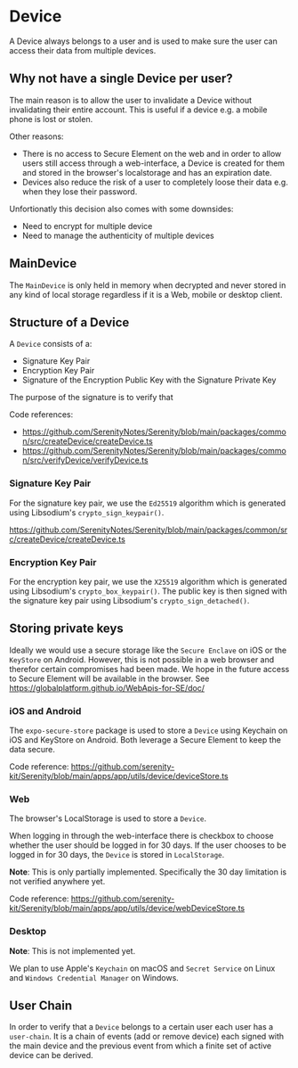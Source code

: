 # Device

A Device always belongs to a user and is used to make sure the user can access their data from multiple devices.

## Why not have a single Device per user?

The main reason is to allow the user to invalidate a Device without invalidating their entire account. This is useful if a device e.g. a mobile phone is lost or stolen.

Other reasons:

- There is no access to Secure Element on the web and in order to allow users still access through a web-interface, a Device is created for them and stored in the browser's localstorage and has an expiration date.
- Devices also reduce the risk of a user to completely loose their data e.g. when they lose their password.

Unfortionatly this decision also comes with some downsides:

- Need to encrypt for multiple device
- Need to manage the authenticity of multiple devices

## MainDevice

The `MainDevice` is only held in memory when decrypted and never stored in any kind of local storage regardless if it is a Web, mobile or desktop client.

## Structure of a Device

A `Device` consists of a:

- Signature Key Pair
- Encryption Key Pair
- Signature of the Encryption Public Key with the Signature Private Key

The purpose of the signature is to verify that

Code references:

- https://github.com/SerenityNotes/Serenity/blob/main/packages/common/src/createDevice/createDevice.ts
- https://github.com/SerenityNotes/Serenity/blob/main/packages/common/src/verifyDevice/verifyDevice.ts

### Signature Key Pair

For the signature key pair, we use the `Ed25519` algorithm which is generated using Libsodium's `crypto_sign_keypair()`.

https://github.com/SerenityNotes/Serenity/blob/main/packages/common/src/createDevice/createDevice.ts

### Encryption Key Pair

For the encryption key pair, we use the `X25519` algorithm which is generated using Libsodium's `crypto_box_keypair()`. The public key is then signed with the signature key pair using Libsodium's `crypto_sign_detached()`.

## Storing private keys

Ideally we would use a secure storage like the `Secure Enclave` on iOS or the `KeyStore` on Android. However, this is not possible in a web browser and therefor certain compromises had been made. We hope in the future access to Secure Element will be available in the browser. See https://globalplatform.github.io/WebApis-for-SE/doc/

### iOS and Android

The `expo-secure-store` package is used to store a `Device` using Keychain on iOS and KeyStore on Android. Both leverage a Secure Element to keep the data secure.

Code reference: https://github.com/serenity-kit/Serenity/blob/main/apps/app/utils/device/deviceStore.ts

### Web

The browser's LocalStorage is used to store a `Device`.

When logging in through the web-interface there is checkbox to choose whether the user should be logged in for 30 days. If the user chooses to be logged in for 30 days, the `Device` is stored in `LocalStorage`.

**Note**: This is only partially implemented. Specifically the 30 day limitation is not verified anywhere yet.

Code reference: https://github.com/serenity-kit/Serenity/blob/main/apps/app/utils/device/webDeviceStore.ts

### Desktop

**Note**: This is not implemented yet.

We plan to use Apple's `Keychain` on macOS and `Secret Service` on Linux and `Windows Credential Manager` on Windows.

## User Chain

In order to verify that a `Device` belongs to a certain user each user has a `user-chain`. It is a chain of events (add or remove device) each signed with the main device and the previous event from which a finite set of active device can be derived.

